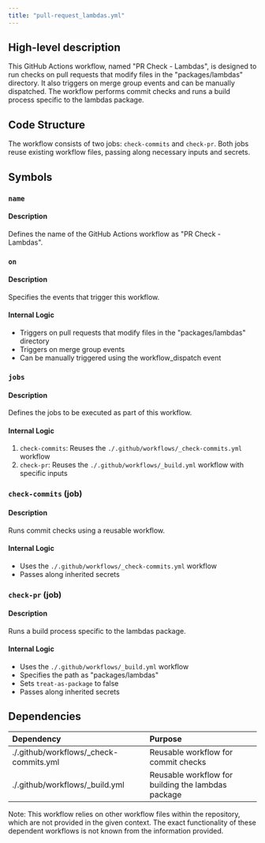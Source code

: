 ```yaml
---
title: "pull-request_lambdas.yml"
---
```


## High-level description
This GitHub Actions workflow, named "PR Check - Lambdas", is designed to run checks on pull requests that modify files in the "packages/lambdas" directory. It also triggers on merge group events and can be manually dispatched. The workflow performs commit checks and runs a build process specific to the lambdas package.

## Code Structure
The workflow consists of two jobs: `check-commits` and `check-pr`. Both jobs reuse existing workflow files, passing along necessary inputs and secrets.

## Symbols

### `name`
#### Description
Defines the name of the GitHub Actions workflow as "PR Check - Lambdas".

### `on`
#### Description
Specifies the events that trigger this workflow.

#### Internal Logic
- Triggers on pull requests that modify files in the "packages/lambdas" directory
- Triggers on merge group events
- Can be manually triggered using the workflow_dispatch event

### `jobs`
#### Description
Defines the jobs to be executed as part of this workflow.

#### Internal Logic
1. `check-commits`: Reuses the `./.github/workflows/_check-commits.yml` workflow
2. `check-pr`: Reuses the `./.github/workflows/_build.yml` workflow with specific inputs

### `check-commits` (job)
#### Description
Runs commit checks using a reusable workflow.

#### Internal Logic
- Uses the `./.github/workflows/_check-commits.yml` workflow
- Passes along inherited secrets

### `check-pr` (job)
#### Description
Runs a build process specific to the lambdas package.

#### Internal Logic
- Uses the `./.github/workflows/_build.yml` workflow
- Specifies the path as "packages/lambdas"
- Sets `treat-as-package` to false
- Passes along inherited secrets

## Dependencies
| Dependency | Purpose |
|:-----------|:--------|
| ./.github/workflows/_check-commits.yml | Reusable workflow for commit checks |
| ./.github/workflows/_build.yml | Reusable workflow for building the lambdas package |

Note: This workflow relies on other workflow files within the repository, which are not provided in the given context. The exact functionality of these dependent workflows is not known from the information provided.